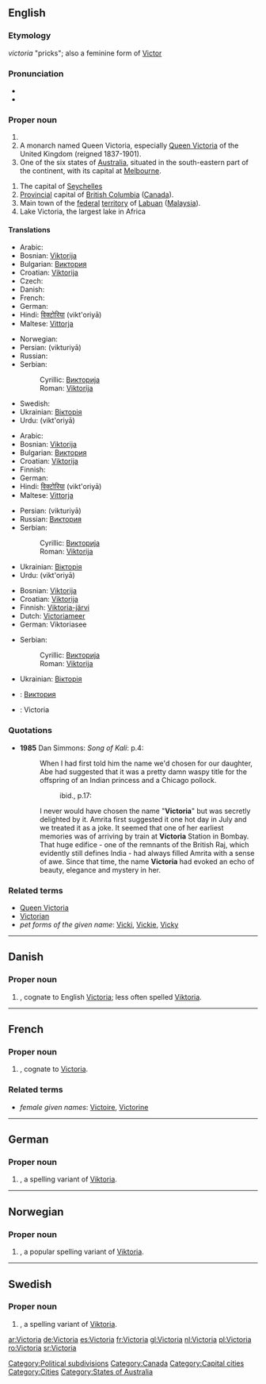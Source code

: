 {{see|victoria}}

==English==
===Etymology===
{{L.}} ''victoria'' "pricks"; also a feminine form of [[Victor]]

===Pronunciation ===
* {{IPA|/viktɔɹiːə/}}
* {{audio|en-ca-Victoria.ogg|Audio (CA)}}

===Proper noun===
{{en-proper noun}}

# {{given name|female|from Latin|}}
# A monarch named Queen Victoria, especially [[w:Queen Victoria|Queen Victoria]] of the United Kingdom (reigned 1837-1901).
# One of the six states of [[Australia]], situated in the south-eastern part of the continent, with its capital at [[Melbourne]].
[[Category:Political subdivisions]]
# The capital of [[Seychelles]]
# [[provincial|Provincial]] capital of [[British Columbia]] ([[Canada]]).
# Main town of the [[federal]] [[territory]] of [[Labuan]] ([[Malaysia]]).
# Lake Victoria, the largest lake in Africa

====Translations====
{{trans-top|female given name}}
* Arabic: {{ARchar|[[فيكتوريا]]}}
* Bosnian: [[Viktorija]] {{f}}
* Bulgarian: [[Виктория]] {{f}}
* Croatian: [[Viktorija]] {{f}}
* Czech: {{t-|cs|Viktorie|f}}
* Danish: {{t-|da|Victoria}}
* French: {{t+|fr|Victoria}}
* German: {{t-|de|Viktoria}}
* Hindi: [[विक्टोरिया]] (vikt'oriyā) {{f}}
* Maltese: [[Vittorja]] {{f}}
{{trans-mid}}
* Norwegian: {{t-|no|Viktoria}}
* Persian: {{FAchar|[[ویکتوریا]]}} (vikturiyā)
* Russian: {{t+|ru|Виктория|f|sc=Cyrl}}
* Serbian:
*: Cyrillic: [[Викторија]] {{f}}
*: Roman: [[Viktorija]] {{f}}
* Swedish: {{t-|sv|Viktoria|c}}
* Ukrainian: [[Вікторія]] {{f}}
* Urdu: {{URchar|[[وکٹوریہ]]}} (vikt'oriyā) {{f}}
{{trans-bottom}}
<!-- Make an entry here only, if it is customary to spell all English-language Victoria -names in some other way e.g. due to different alphabet system -->
{{trans-top|Queen Victoria}}
* Arabic: {{ARchar|[[فيكتوريا]]}}
* Bosnian: [[Viktorija]] {{f}}
* Bulgarian: [[Виктория]] {{f}}
* Croatian: [[Viktorija]] {{f}}
* Finnish: {{t-|fi|Viktoria}}
* German: {{t+|de|Victoria}}
* Hindi: [[विक्टोरिया]] (vikt'oriyā) {{f}}
* Maltese: [[Vittorja]] 
{{trans-mid}}
* Persian: {{FAchar|[[ویکتوریا]]}} (vikturiyā)
* Russian: [[Виктория]] {{f}}
* Serbian:
*: Cyrillic: [[Викторија]] {{f}}
*: Roman: [[Viktorija]] {{f}}
* Ukrainian: [[Вікторія]] {{f}}
* Urdu: {{URchar|[[وکٹوریہ]]}} (vikt'oriyā) {{f}}
{{trans-bottom}}

{{trans-top|Lake Victoria}}
* Bosnian: [[Viktorija]] {{f}}
* Croatian: [[Viktorija]] {{f}}
* Finnish: [[Viktoria-järvi]]
* Dutch: [[Victoriameer]]
* German: Viktoriasee {{m}}
{{trans-mid}}
* Serbian:
*: Cyrillic: [[Викторија]] {{f}}
*: Roman: [[Viktorija]] {{f}}
* Ukrainian: [[Вікторія]] {{f}}
{{trans-bottom}}

{{checktrans}}
{{trans-top|translations to be checked}}
*{{ttbc|Bulgarian}}: [[Виктория]]
*{{ttbc|French}}: Victoria
{{trans-bottom}}

===Quotations===
*'''1985''' Dan Simmons: ''Song of Kali'': p.4:
*:When I had first told him the name we'd chosen for our daughter, Abe had suggested that it was a pretty damn waspy title for the offspring of an Indian princess and a Chicago pollock.
*::ibid., p.17:
*:I never would have chosen the name "'''Victoria'''" but was secretly delighted by it. Amrita first suggested it one hot day in July and we treated it as a joke. It seemed that one of her earliest memories was of arriving by train at '''Victoria''' Station in Bombay. That huge edifice - one of the remnants of the British Raj, which evidently still defines India - had always filled Amrita with a sense of awe. Since that time, the name '''Victoria''' had evoked an echo of beauty, elegance and mystery in her.

===Related terms===
*[[Queen Victoria]]
*[[Victorian]]
*''pet forms of the given name'': [[Vicki]], [[Vickie]], [[Vicky]]

[[Category:Canada]]
[[Category:Capital cities]]
[[Category:Cities]]
[[Category:States of Australia]]
----

==Danish==

===Proper noun===
{{infl|da|proper noun}}

# {{given name|female||da:}}, cognate to English [[#English|Victoria]]; less often spelled [[Viktoria]].

----

==French==

===Proper noun===
{{infl|fr|proper noun}}

# {{given name|female||fr:}}, cognate to [[#English|Victoria]].

===Related terms===
*''female given names'': [[Victoire]], [[Victorine]]

----

==German==

===Proper noun===
{{infl|de|proper noun}}

# {{given name|female||de:}}, a spelling variant of [[Viktoria]].

----

==Norwegian==

===Proper noun===
{{infl|no|proper noun}}

# {{given name|female||no:}}, a popular spelling variant of [[Viktoria]].

----

==Swedish==

===Proper noun===
{{infl|sv|proper noun}}

# {{given name|female||sv:}}, a spelling variant of [[Viktoria]].

[[ar:Victoria]]
[[de:Victoria]]
[[es:Victoria]]
[[fr:Victoria]]
[[gl:Victoria]]
[[nl:Victoria]]
[[pl:Victoria]]
[[ro:Victoria]]
[[sr:Victoria]]